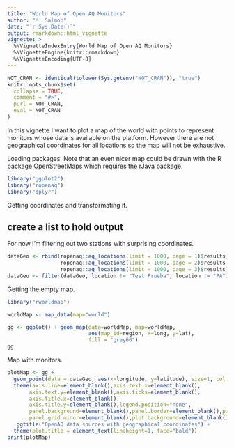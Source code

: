 ```yaml
---
title: "World Map of Open AQ Monitors"
author: "M. Salmon"
date: "`r Sys.Date()`"
output: rmarkdown::html_vignette
vignette: >
  %\VignetteIndexEntry{World Map of Open AQ Monitors}
  %\VignetteEngine{knitr::rmarkdown}
  %\VignetteEncoding{UTF-8}
---
```


```r
NOT_CRAN <- identical(tolower(Sys.getenv("NOT_CRAN")), "true")
knitr::opts_chunk$set(
  collapse = TRUE,
  comment = "#>",
  purl = NOT_CRAN,
  eval = NOT_CRAN
)
```

In this vignette I want to plot a map of the world with points to represent monitors whose data is available on the platform. However there are not geographical coordinates for all locations so the map will not be exhaustive.

Loading packages. Note that an even nicer map could be drawn with the R package OpenStreetMaps which requires the rJava package.

```r
library("ggplot2")
library("ropenaq")
library("dplyr")
```

Getting coordinates and transformating it. 



## create a list to hold output

For now I'm filtering out two stations with surprising coordinates.

```r
dataGeo <- rbind(ropenaq::aq_locations(limit = 1000, page = 1)$results,
                 ropenaq::aq_locations(limit = 1000, page = 2)$results,
                 ropenaq::aq_locations(limit = 1000, page = 3)$results)
dataGeo <- filter(dataGeo, location != "Test Prueba", location != "PA")
```

Getting the empty map.

```r


library("rworldmap")

worldMap <- map_data(map="world")

gg <- ggplot() + geom_map(data=worldMap, map=worldMap,
                          aes(map_id=region, x=long, y=lat),
                          fill = "grey60")
gg
```

Map with monitors.

```r
plotMap <- gg +
  geom_point(data = dataGeo, aes(x=longitude, y=latitude), size=1, col = "#EE9F8E")+
  theme(axis.line=element_blank(),axis.text.x=element_blank(),
       axis.text.y=element_blank(),axis.ticks=element_blank(),
       axis.title.x=element_blank(),
       axis.title.y=element_blank(),legend.position="none",
       panel.background=element_blank(),panel.border=element_blank(),panel.grid.major=element_blank(),
       panel.grid.minor=element_blank(),plot.background=element_blank())+
   ggtitle("OpenAQ data sources with geographical coordinates") +
  theme(plot.title = element_text(lineheight=1, face="bold"))
print(plotMap)

```
